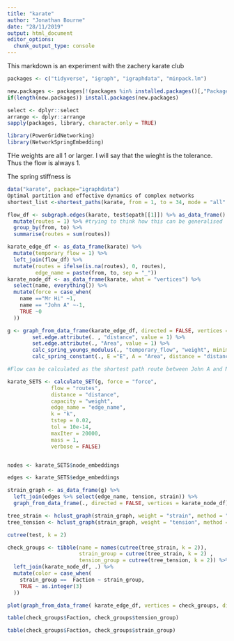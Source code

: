 ```yaml
---
title: "karate"
author: "Jonathan Bourne"
date: "28/11/2019"
output: html_document
editor_options: 
  chunk_output_type: console
---
```


This markdown is an experiment with the zachery karate club

```r
packages <- c("tidyverse", "igraph", "igraphdata", "minpack.lm")

new.packages <- packages[!(packages %in% installed.packages()[,"Package"])]
if(length(new.packages)) install.packages(new.packages)

select <- dplyr::select
arrange <- dplyr::arrange
sapply(packages, library, character.only = TRUE)

library(PowerGridNetworking)
library(NetworkSpringEmbedding)
```


THe weights are all 1 or larger. I will say that the wieght is the tolerance. Thus the flow is always 1.

The spring stiffness is

```r
data("karate", package="igraphdata")
Optimal partition and effective dynamics of complex networks
shortest_list <-shortest_paths(karate, from = 1, to = 34, mode = "all" , weights = NA, output = "both")

flow_df <- subgraph.edges(karate, test$epath[[1]]) %>% as_data_frame() %>% 
  mutate(routes = 1) %>% #trying to think how this can be generalised
  group_by(from, to) %>%
  summarise(routes = sum(routes))

karate_edge_df <- as_data_frame(karate) %>%
  mutate(temporary_flow = 1) %>%
  left_join(flow_df) %>%
  mutate(routes = ifelse(is.na(routes), 0, routes),
         edge_name = paste(from, to, sep = "_"))
karate_node_df <- as_data_frame(karate, what = "vertices") %>%
  select(name, everything()) %>%
  mutate(force = case_when(
    name =="Mr Hi" ~1,
    name == "John A" ~-1,
    TRUE ~0
  ))

g <- graph_from_data_frame(karate_edge_df, directed = FALSE, vertices = karate_node_df) %>%
        set.edge.attribute(. , "distance", value = 1) %>%
        set.edge.attribute(., "Area", value = 1) %>%
        calc_spring_youngs_modulus(., "temporary_flow", "weight", minimum_value = 100, stretch_range = 1000) %>%
        calc_spring_constant(., E ="E", A = "Area", distance = "distance") 

#Flow can be calculated as the shortest path route between John A and Mr Hi

karate_SETS <- calculate_SET(g, force = "force", 
              flow = "routes", 
              distance = "distance", 
              capacity = "weight",
              edge_name = "edge_name",
              k = "k",
              tstep = 0.02,
              tol = 10e-14,
              maxIter = 20000,
              mass = 1,
              verbose = FALSE)


nodes <- karate_SETS$node_embeddings

edges <- karate_SETS$edge_embeddings

strain_graph <- as_data_frame(g) %>%
  left_join(edges %>% select(edge_name, tension, strain)) %>%
  graph_from_data_frame(., directed = FALSE, vertices = karate_node_df)

tree_strain <- hclust_graph(strain_graph, weight = "strain", method = "single")
tree_tension <- hclust_graph(strain_graph, weight = "tension", method = "single")

cutree(test, k = 2) 

check_groups <- tibble(name = names(cutree(tree_strain, k = 2)), 
                       strain_group = cutree(tree_strain, k = 2) , 
                       tension_group = cutree(tree_tension, k = 2)) %>%
  left_join(karate_node_df, .) %>%
  mutate(color = case_when(
    strain_group ==  Faction ~ strain_group,
    TRUE ~ as.integer(3)
  ))

plot(graph_from_data_frame( karate_edge_df, vertices = check_groups, directed = F))

table(check_groups$Faction, check_groups$tension_group)

table(check_groups$Faction, check_groups$strain_group)
```
